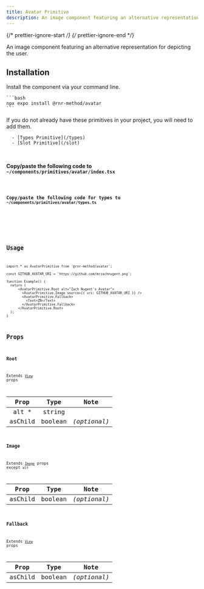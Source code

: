 ```yaml
---
title: Avatar Primitive
description: An image component featuring an alternative representation for depicting the user.
---
```


{/* prettier-ignore-start */}
{/* prettier-ignore-end */}



An image component featuring an alternative representation for depicting the user.

## Installation

<Tabs>
  <TabItem label="NPM">

  Install the component via your command line.

    ```bash
    npx expo install @rnr-method/avatar
    ```

  </TabItem>
  <TabItem label="Manual">
  <Aside title="Uses shared primitives">
      If you do not already have these primitives in your project, you will need to add them.

      - [Types Primitive](/types)
      - [Slot Primitive](/slot)

  </Aside>

  <br />

  **Copy/paste the following code to `~/components/primitives/avatar/index.tsx`**

  <Code code={importedNativeCode} lang="tsx" title="~/components/primitives/avatar/index.tsx" />

  **Copy/paste the following code for types to  `~/components/primitives/avatar/types.ts`**

  <Code code={importedTypesCode} lang="tsx" title="~/components/primitives/avatar/types.ts" />

  </TabItem>
</Tabs>

## Usage

```tsx
import * as AvatarPrimitive from '@rnr-method/avatar';

const GITHUB_AVATAR_URI = 'https://github.com/mrzachnugent.png';

function Example() {
  return (
      <AvatarPrimitive.Root alt="Zach Nugent's Avatar">
        <AvatarPrimitive.Image source={{ uri: GITHUB_AVATAR_URI }} />
        <AvatarPrimitive.Fallback>
          <Text>ZN</Text>
        </AvatarPrimitive.Fallback>
      </AvatarPrimitive.Root>
  );
}
```

## Props

### Root

Extends [`View`](https://reactnative.dev/docs/view#props) props

|  Prop   |  Type   |     Note     |
| :-----: | :-----: | :----------: |
| alt \*  | string  |              |
| asChild | boolean | _(optional)_ |

### Image

Extends [`Image`](https://reactnative.dev/docs/image) props except `alt`

|   Prop   |  Type   |     Note     |
| :------: | :-----: | :----------: |
| asChild  | boolean | _(optional)_ |

### Fallback

Extends [`View`](https://reactnative.dev/docs/view#props) props

|  Prop   |  Type   |     Note     |
| :-----: | :-----: | :----------: |
| asChild | boolean | _(optional)_ |

